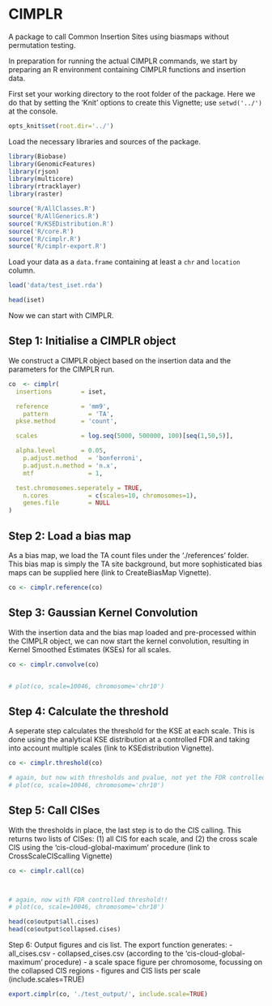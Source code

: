CIMPLR
========================================================

A package to call Common Insertion Sites using biasmaps without permutation testing.

In preparation for running the actual CIMPLR commands, we start by preparing an R environment containing CIMPLR functions and insertion data.

First set your working directory to the root folder of the package. Here we do that by setting the 'Knit' options to create this Vignette; use `setwd('../')` at the console.

```r
opts_knit$set(root.dir='../')
```

Load the necessary libraries and sources of the package.

```r

library(Biobase)
library(GenomicFeatures)
library(rjson)
library(multicore)
library(rtracklayer)
library(raster)

source('R/AllClasses.R')
source('R/AllGenerics.R')
source('R/KSEDistribution.R')
source('R/core.R')
source('R/cimplr.R')
source('R/cimplr-export.R')
```

Load your data as a `data.frame` containing at least a `chr` and `location` column.

```r
load('data/test_iset.rda')

head(iset)
```



Now we can start with CIMPLR.


Step 1: Initialise a CIMPLR object
-------------------------

We construct a CIMPLR object based on the insertion data and the parameters for the CIMPLR run.

```r
co  <- cimplr(
  insertions        = iset,

  reference         = 'mm9',
	pattern           = 'TA',
  pkse.method       = 'count',

  scales            = log.seq(5000, 500000, 100)[seq(1,50,5)],

  alpha.level       = 0.05,
	p.adjust.method   = 'bonferroni',
	p.adjust.n.method = 'n.x',
	mtf               = 1,

  test.chromosomes.seperately = TRUE,
	n.cores           = c(scales=10, chromosomes=1),
	genes.file        = NULL
)
```


Step 2: Load a bias map
-------------------------

As a bias map, we load the TA count files under the './references' folder. This bias map is simply the TA site background, but more sophisticated bias maps can be supplied here (link to CreateBiasMap Vignette).

```r
co <- cimplr.reference(co)
```



Step 3: Gaussian Kernel Convolution
-------------------------

With the insertion data and the bias map loaded and pre-processed within the CIMPLR object, we can now start the kernel convolution, resulting in Kernel Smoothed Estimates (KSEs) for all scales.
```r
co <- cimplr.convolve(co)


# plot(co, scale=10046, chromosome='chr10')
```



Step 4: Calculate the threshold
-------------------------

A seperate step calculates the threshold for the KSE at each scale. This is done using the analytical KSE distribution at a controlled FDR and taking into account multiple scales (link to KSEdistribution Vignette).
```r
co <- cimplr.threshold(co)

# again, but now with thresholds and pvalue, not yet the FDR controlled threshold
# plot(co, scale=10046, chromosome='chr10')

```



Step 5: Call CISes
-------------------------

With the thresholds in place, the last step is to do the CIS calling. This returns two lists of CISes: (1) all CIS for each scale, and (2) the cross scale CIS using the 'cis-cloud-global-maximum' procedure (link to CrossScaleCIScalling Vignette)

```r
co <- cimplr.call(co)



# again, now with FDR controlled threshold!!
# plot(co, scale=10046, chromosome='chr10')

head(co$output$all.cises)
head(co$output$collapsed.cises)
```



Step 6: Output figures and cis list. The export function generates:
- all_cises.csv
- collapsed_cises.csv (according to the 'cis-cloud-global-maximum' procedure)
- a scale space figure per chromosome, focussing on the collapsed CIS regions
- figures and CIS lists per scale (include.scales=TRUE)


```r
export.cimplr(co, './test_output/', include.scale=TRUE)
```



